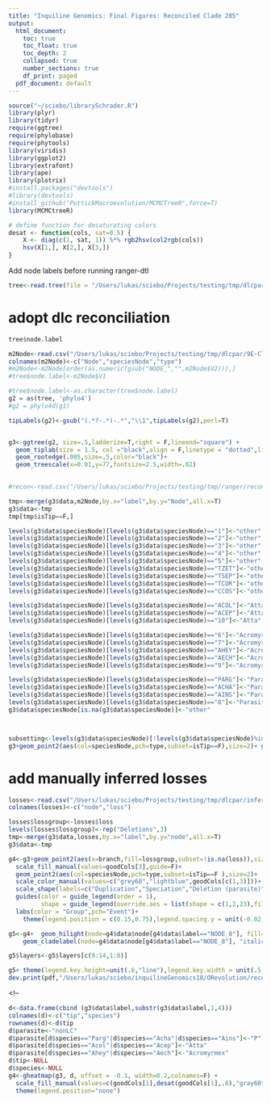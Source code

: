 ```yaml
---
title: "Inquiline Genomics: Final Figures: Reconciled Clade 285"
output:
  html_document:
    toc: true
    toc_float: true
    toc_depth: 2
    collapsed: true
    number_sections: true
    df_print: paged
  pdf_document: default
---
```

<STYLE TYPE="text/css">
<!--
  td{
    font-family: Arial; 
    font-size: 8pt;
    padding:0px;
    cellpadding="0";
    cellspacing="0"
  }
  th {
    font-family: Arial; 
    font-size: 8pt;
    height: 20px;
    font-weight: bold;
    text-align: right;
    background-color: #ccccff;
  }
  table { 
    border-spacing: 0px;
    border-collapse: collapse;
  }
--->
</STYLE>
```r

source("~/sciebo/librarySchrader.R")
library(plyr)
library(tidyr)
require(ggtree)
require(phylobase)
require(phytools)
library(viridis)
library(ggplot2)
library(extrafont)
library(ape)
library(plotrix)
#install.packages("devtools")
#library(devtools)
#install_github("PuttickMacroevolution/MCMCTreeR",force=T)
library(MCMCtreeR)

# define function for desaturating colors
desat <- function(cols, sat=0.5) {
    X <- diag(c(1, sat, 1)) %*% rgb2hsv(col2rgb(cols))
    hsv(X[1,], X[2,], X[3,])
}

```

Add node labels before running ranger-dtl
```r

tree<-read.tree(file = "/Users/lukas/sciebo/Projects/testing/tmp/dlcpar/9E-Clade-285.FT.tre")

```

# adopt dlc reconciliation
```r
tree$node.label

m2Node<-read.csv("/Users/lukas/sciebo/Projects/testing/tmp/dlcpar/9E-Clade-285.FT.tre.dlcsearch.locus.recon",sep="\t",F)
colnames(m2Node)<-c("Node","speciesNode","type")
#m2Node<-m2Node[order(as.numeric(gsub("NODE_","",m2Node$V2))),]
#tree$node.label<-m2Node$V1

```

```r
#tree$node.label<-as.character(tree$node.label)
g2 = as(tree, 'phylo4')
#g2 = phylo4d(g1)

tipLabels(g2)<-gsub("(.*?-.*)-.*","\\1",tipLabels(g2),perl=T)


g3<-ggtree(g2, size=.5,ladderize=T,right = F,lineend="square") +  
  geom_tiplab(size = 1.5, col ="black",align = F,linetype = "dotted",linesize=.25, offset=.002) +
  geom_rootedge(.005,size=.5,color="black")+ 
  geom_treescale(x=0.01,y=77,fontsize=2.5,width=.02)
  
```
```r
#recon<-read.csv("/Users/lukas/sciebo/Projects/testing/tmp/ranger/reconciliation.tsv",sep="\t",skip=1,F)

tmp<-merge(g3$data,m2Node,by.x="label",by.y="Node",all.x=T)
g3$data<-tmp
tmp[tmp$isTip==F,]
```

```r
levels(g3$data$speciesNode)[levels(g3$data$speciesNode)=="1"]<-"other"
levels(g3$data$speciesNode)[levels(g3$data$speciesNode)=="2"]<-"other"
levels(g3$data$speciesNode)[levels(g3$data$speciesNode)=="3"]<-"other"
levels(g3$data$speciesNode)[levels(g3$data$speciesNode)=="4"]<-"other"
levels(g3$data$speciesNode)[levels(g3$data$speciesNode)=="5"]<-"other"
levels(g3$data$speciesNode)[levels(g3$data$speciesNode)=="TZET"]<-"other"
levels(g3$data$speciesNode)[levels(g3$data$speciesNode)=="TSEP"]<-"other"
levels(g3$data$speciesNode)[levels(g3$data$speciesNode)=="TCOR"]<-"other"
levels(g3$data$speciesNode)[levels(g3$data$speciesNode)=="CCOS"]<-"other"

levels(g3$data$speciesNode)[levels(g3$data$speciesNode)=="ACOL"]<-"Atta"
levels(g3$data$speciesNode)[levels(g3$data$speciesNode)=="ACEP"]<-"Atta"
levels(g3$data$speciesNode)[levels(g3$data$speciesNode)=="10"]<-"Atta"

levels(g3$data$speciesNode)[levels(g3$data$speciesNode)=="6"]<-"Acromyrmex"
levels(g3$data$speciesNode)[levels(g3$data$speciesNode)=="7"]<-"Acromyrmex"
levels(g3$data$speciesNode)[levels(g3$data$speciesNode)=="AHEY"]<-"Acromyrmex"
levels(g3$data$speciesNode)[levels(g3$data$speciesNode)=="AECH"]<-"Acromyrmex"
levels(g3$data$speciesNode)[levels(g3$data$speciesNode)=="9"]<-"Acromyrmex"

levels(g3$data$speciesNode)[levels(g3$data$speciesNode)=="PARG"]<-"Parasites"
levels(g3$data$speciesNode)[levels(g3$data$speciesNode)=="ACHA"]<-"Parasites"
levels(g3$data$speciesNode)[levels(g3$data$speciesNode)=="AINS"]<-"Parasites"
levels(g3$data$speciesNode)[levels(g3$data$speciesNode)=="8"]<-"Parasites"
g3$data$speciesNode[is.na(g3$data$speciesNode)]<-"other"



subsetting<-levels(g3$data$speciesNode)[!levels(g3$data$speciesNode)%in% c("ACEP","ACHA","ACOL","AECH","AHEY","AINS","CCOS","PARG","TCOR","TSEP","TZET")]
g3+geom_point2(aes(col=speciesNode,pch=type,subset=isTip==F),size=2)+ geom_label(aes(x=branch, label=label),size=1,label.size = 0,fill=rgb(0,0,0,0),vjust=-.5,col="red")

```

# add manually inferred losses
```r
losses<-read.csv("/Users/lukas/sciebo/Projects/testing/tmp/dlcpar/inferredLosses2.tsv",sep="\t",F)
colnames(losses)<-c("node","loss")

losses$lossgroup<-losses$loss
levels(losses$lossgroup)<-rep("Deletions",3)
tmp<-merge(g3$data,losses,by.x="label",by.y="node",all.x=T)
g3$data<-tmp

```

```r
g4<-g3+geom_point2(aes(x=branch,fill=lossgroup,subset=!is.na(loss)),size=2,pch=23)+
  scale_fill_manual(values=goodCols[3],guide=F)+
  geom_point2(aes(col=speciesNode,pch=type,subset=isTip==F ),size=2)+
  scale_color_manual(values=c("grey60","lightblue",goodCols[c(1,3)]))+
  scale_shape(labels=c("Duplication","Speciation","Deletion (parasite)"))+
  guides(color = guide_legend(order = 1),
         shape = guide_legend(override.aes = list(shape = c(1,2,23),fill=c(NULL,NULL,goodCols[3]))))+
  labs(color = "Group",pch="Event")+
    theme(legend.position = c(0.15,0.75),legend.spacing.y = unit(-0.02, 'cm'),legend.key=element_blank())

```
```r
g5<-g4+  geom_hilight(node=g4$data$node[g4$data$label=="NODE_8"], fill="lightblue", alpha=0.1,extend = .035) +  geom_hilight(node=g4$data$node[g4$data$label=="NODE_13"], fill=goodCols[1], alpha=0.1,extend = .035) +
    geom_cladelabel(node=g4$data$node[g4$data$label=="NODE_8"], "italic('Atta')~expansion", offset=.03, barsize=0, angle=90, offset.text=0.002, hjust=0, fontsize=3,parse=T)+geom_cladelabel(node=g4$data$node[g4$data$label=="NODE_13"], "italic('Acromyrmex')~expansion", offset=.03, barsize=0, angle=90, offset.text=0.002, hjust=.2, fontsize=3,parse=T) 

g5$layers<-g5$layers[c(9:14,1:8)]
```

```r

g5+ theme(legend.key.height=unit(.6,"line"),legend.key.width = unit(.5,"line"))
dev.print(pdf,"/Users/lukas/sciebo/inquilineGenomics18/ORevolution/reconciliation/9E-Clade285.reconciled.pdf",width=4,height=7)
```
<!--
```r
d<-data.frame(cbind (g3$data$label,substr(g3$data$label,1,4)))
colnames(d)<-c("tip","species")
rownames(d)<-d$tip
d$parasite<-"nonLC"
d$parasite[d$species=="Parg"|d$species=="Acha"|d$species=="Ains"]<-"P"
d$parasite[d$species=="Acol"|d$species=="Acep"]<-"Atta"
d$parasite[d$species=="Ahey"|d$species=="Aech"]<-"Acromyrmex"
d$tip<-NULL
d$species<-NULL
g4<-gheatmap(g3, d, offset = -0.1, width=0.2,colnames=F) + 
  scale_fill_manual(values=c(goodCols[1],desat(goodCols[1],.6),"gray60",goodCols[3])) +
  theme(legend.position="none")

```


